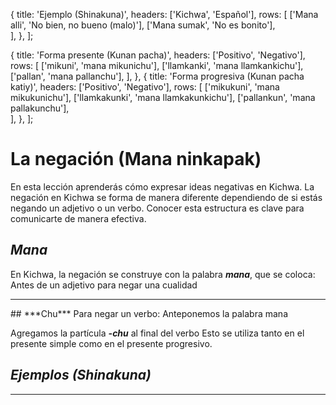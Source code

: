 
  {
    title: 'Ejemplo (Shinakuna)',
    headers: ['Kichwa', 'Español'],
    rows: [
      ['Mana alli', 'No bien, no bueno (malo)'], 
      ['Mana sumak', 'No es bonito'],          
    ],
  },
];

  {
    title: 'Forma presente (Kunan pacha)',
    headers: ['Positivo', 'Negativo'],
    rows: [
      ['mikuni', 'mana mikunichu'], 
      ['llamkanki', 'mana llamkankichu'],
      ['pallan', 'mana pallanchu'], 
    ],
  },
  {
    title: 'Forma progresiva (Kunan pacha katiy)',
    headers: ['Positivo', 'Negativo'],
    rows: [
      ['mikukuni', 'mana mikukunichu'],
      ['llamkakunki', 'mana llamkakunkichu'], 
      ['pallankun', 'mana pallakunchu'],           
    ],
  },
];

# **La negación (Mana ninkapak)**
En esta lección aprenderás cómo expresar ideas negativas en Kichwa. La negación en Kichwa se forma de manera diferente dependiendo de si estás negando un adjetivo o un verbo. Conocer esta estructura es clave para comunicarte de manera efectiva.
## ***Mana***
En Kichwa, la negación se construye con la palabra ***mana***, que se coloca:
<ComicSpeechBubble text="" character="humuFeliz" alignment="right">
 Antes de un adjetivo para negar una cualidad
 </ComicSpeechBubble>
<TablesWithTabs tables={tablesData} />
<hr />
## ***Chu***
Para negar un verbo:
<ComicSpeechBubble text="" character="humuFeliz" alignment="left">
 Anteponemos la palabra mana

 Agregamos la partícula ***-chu*** al final del verbo
 </ComicSpeechBubble>
 <ComicSpeechBubble text="" character="humuFeliz" alignment="right">
 Esto se utiliza tanto en el presente simple como en el presente progresivo.
 </ComicSpeechBubble>
## ***Ejemplos (Shinakuna)***
<TablesWithTabs tables={tablesData2} />  
<hr />
<Quiz lecture="grammar-6" />